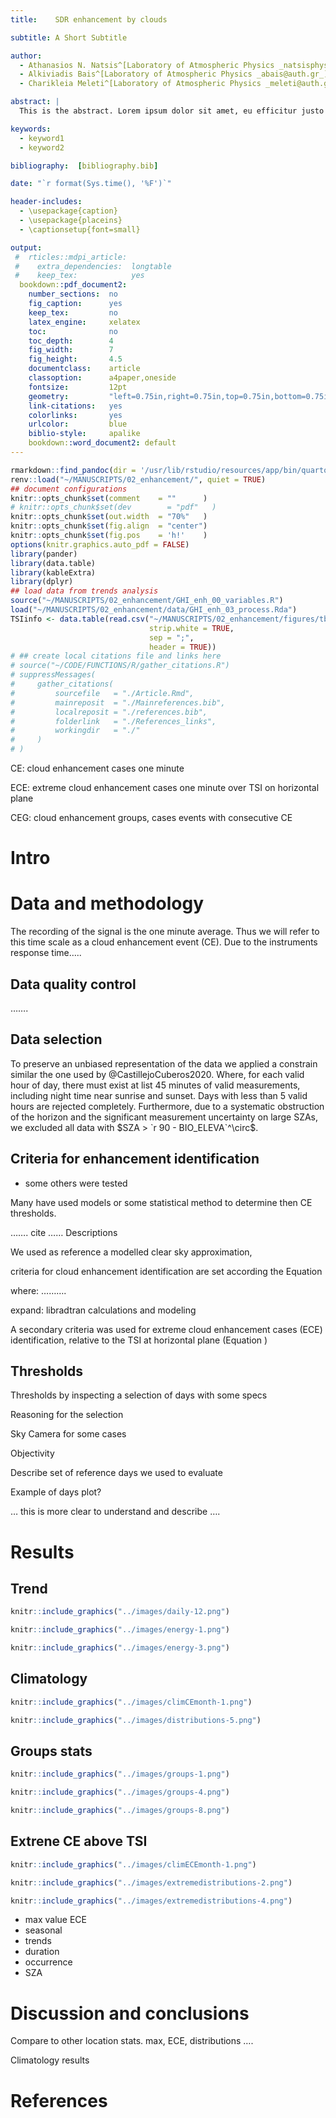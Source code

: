 ```yaml
---
title:    SDR enhancement by clouds

subtitle: A Short Subtitle

author:
  - Athanasios N. Natsis^[Laboratory of Atmospheric Physics _natsisphysicist@gmail.com_] 
  - Alkiviadis Bais^[Laboratory of Atmospheric Physics _abais@auth.gr_] 
  - Charikleia Meleti^[Laboratory of Atmospheric Physics _meleti@auth.gr_]

abstract: |
  This is the abstract. Lorem ipsum dolor sit amet, eu efficitur justo rutrum at. Sed at tempus elit.

keywords: 
  - keyword1
  - keyword2

bibliography:  [bibliography.bib]

date: "`r format(Sys.time(), '%F')`"

header-includes:
  - \usepackage{caption}
  - \usepackage{placeins}
  - \captionsetup{font=small}

output: 
 #  rticles::mdpi_article:
 #    extra_dependencies:  longtable
 #    keep_tex:            yes
  bookdown::pdf_document2:
    number_sections:  no
    fig_caption:      yes
    keep_tex:         no
    latex_engine:     xelatex
    toc:              no
    toc_depth:        4
    fig_width:        7
    fig_height:       4.5
    documentclass:    article
    classoption:      a4paper,oneside
    fontsize:         12pt
    geometry:         "left=0.75in,right=0.75in,top=0.75in,bottom=0.75in"
    link-citations:   yes
    colorlinks:       yes
    urlcolor:         blue
    biblio-style:     apalike
    bookdown::word_document2: default
---
```


```r
rmarkdown::find_pandoc(dir = '/usr/lib/rstudio/resources/app/bin/quarto/bin/tools')
renv::load("~/MANUSCRIPTS/02_enhancement/", quiet = TRUE)
## document configurations
knitr::opts_chunk$set(comment    = ""      )
# knitr::opts_chunk$set(dev        = "pdf"   )
knitr::opts_chunk$set(out.width  = "70%"   )
knitr::opts_chunk$set(fig.align  = "center")
knitr::opts_chunk$set(fig.pos    = 'h!'    )
options(knitr.graphics.auto_pdf = FALSE)
library(pander)
library(data.table)
library(kableExtra)
library(dplyr)
## load data from trends analysis
source("~/MANUSCRIPTS/02_enhancement/GHI_enh_00_variables.R")
load("~/MANUSCRIPTS/02_enhancement/data/GHI_enh_03_process.Rda")
TSIinfo <- data.table(read.csv("~/MANUSCRIPTS/02_enhancement/figures/tbl_tsi_info.dat",
                               strip.white = TRUE,
                               sep = ";",
                               header = TRUE))
# ## create local citations file and links here
# source("~/CODE/FUNCTIONS/R/gather_citations.R")
# suppressMessages(
#     gather_citations(
#         sourcefile   = "./Article.Rmd",
#         mainreposit  = "./Mainreferences.bib",
#         localreposit = "./references.bib",
#         folderlink   = "./References_links",
#         workingdir   = "./"
#     )
# )
```

CE: cloud enhancement cases one minute

ECE: extreme cloud enhancement cases one minute over TSI on horizontal plane

CEG: cloud enhancement groups, cases events with consecutive CE

# Intro

# Data and methodology

The recording of the signal is the one minute average.
Thus we will refer to this time scale as a cloud enhancement event (CE).
Due to the instruments response time.....


## Data quality control

.......

## Data selection

To preserve an unbiased representation of the data we applied a constrain similar the one used by @CastillejoCuberos2020. Where, for each valid hour of day, there must exist at list 45 minutes of valid measurements, including night time near sunrise and sunset. Days with less than 5 valid hours are rejected completely. <!--# CastillejoCuberos2020 There must be at least 5 h of valid data (Tests 1–7), otherwise all data for this day is flagged as invalid. There must be at least This work valid data 45 min of valid data (Tests 1–7) for an hour to be flagged as valid, otherwise all minute data for this hour is flagged as invalid. --> Furthermore, due to a systematic obstruction of the horizon and the significant measurement uncertainty on large SZAs, we excluded all data with $SZA > `r 90 - BIO_ELEVA`^\circ$.


## Criteria for enhancement identification


-   some others were tested


Many have used models or some statistical method to determine then CE thresholds.

....... cite ...... Descriptions

We used as reference a modelled clear sky approximation,

criteria for cloud enhancement identification are set according the Equation \ref{eq:CE4}

\begin{equation}
\text{CE}_\text{Threshold} = \begin{cases}
`r C4_cs_ref_ratio`, & \text{if $\theta \leq `r C4_lowcut_sza`^\circ$}.\\
\frac{`r C4_cs_ref_ratio` - `r C4_lowcut_ratio`}{`r C4_lowcut_sza` - `r 90 - BIO_ELEVA`} \cdot (\theta- `r 90 - BIO_ELEVA`) + `r C4_lowcut_ratio` , & \text{if $ `r 90 - BIO_ELEVA`^\circ > \theta > `r C4_lowcut_sza`^\circ$}.
\end{cases}\label{eq:CE4}
\end{equation}
where: ..........


expand: libradtran calculations and modeling


A secondary criteria was used for extreme cloud enhancement cases (ECE) identification, relative to the TSI at horizontal plane (Equation \ref{eq:ECE})

\begin{equation}
\text{GHI} > \cos(\theta) \times \text{TSI}_\text{TOA}
\label{eq:ECE}
\end{equation}



## Thresholds


Thresholds by inspecting a selection of days with some specs

Reasoning for the selection

Sky Camera for some cases

Objectivity

Describe set of reference days we used to evaluate



Example of days plot?

... this is more clear to understand and describe ....




\FloatBarrier

# Results

## Trend

```r
knitr::include_graphics("../images/daily-12.png")
```


```r
knitr::include_graphics("../images/energy-1.png")
```



```r
knitr::include_graphics("../images/energy-3.png")
```

\FloatBarrier

## Climatology

```r
knitr::include_graphics("../images/climCEmonth-1.png")
```


```r
knitr::include_graphics("../images/distributions-5.png")
```

\FloatBarrier

## Groups stats

```r
knitr::include_graphics("../images/groups-1.png")
```


```r
knitr::include_graphics("../images/groups-4.png")
```


```r
knitr::include_graphics("../images/groups-8.png")
```


\FloatBarrier

## Extrene CE above TSI

```r
knitr::include_graphics("../images/climECEmonth-1.png")
```


```r
knitr::include_graphics("../images/extremedistributions-2.png")
```


```r
knitr::include_graphics("../images/extremedistributions-4.png")
```

-   max value ECE
-   seasonal
-   trends
-   duration
-   occurrence
-   SZA


\FloatBarrier


# Discussion and conclusions


Compare to other location stats.
max, ECE, distributions ....


Climatology results






# References {.unnumbered}
